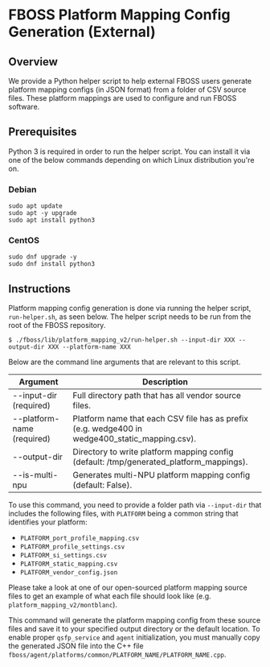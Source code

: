 # FBOSS Platform Mapping Config Generation (External)

## Overview
We provide a Python helper script to help external FBOSS users generate platform mapping configs (in JSON format) from a folder of CSV source files. These platform mappings are used to configure and run FBOSS software.

## Prerequisites

Python 3 is required in order to run the helper script. You can install it via one of the below commands depending on which Linux distribution you're on.

### Debian

```shell
sudo apt update
sudo apt -y upgrade
sudo apt install python3
```

### CentOS

```shell
sudo dnf upgrade -y
sudo dnf install python3
```

## Instructions
Platform mapping config generation is done via running the helper script, `run-helper.sh`, as seen below. The helper script needs to be run from the root of the FBOSS repository.

```shell
$ ./fboss/lib/platform_mapping_v2/run-helper.sh --input-dir XXX --output-dir XXX --platform-name XXX
```

Below are the command line arguments that are relevant to this script.

| Argument                    | Description                                          |
|------------------------------------|-------------------------------------------------------------|
| --input-dir (required) | Full directory path that has all vendor source files. |
| --platform-name (required)  | Platform name that each CSV file has as prefix (e.g. wedge400 in wedge400_static_mapping.csv).   |
| --output-dir  | Directory to write platform mapping config (default: /tmp/generated_platform_mappings).   |
| --is-multi-npu  | Generates multi-NPU platform mapping config (default: False).   |


To use this command, you need to provide a folder path via `--input-dir` that includes the following files, with `PLATFORM` being a common string that identifies your platform:
- `PLATFORM_port_profile_mapping.csv`
- `PLATFORM_profile_settings.csv`
- `PLATFORM_si_settings.csv`
- `PLATFORM_static_mapping.csv`
- `PLATFORM_vendor_config.json`

Please take a look at one of our open-sourced platform mapping source files to get an example of what each file should look like (e.g. `platform_mapping_v2/montblanc`).

This command will generate the platform mapping config from these source files and save it to your specified output directory or the default location. To enable proper `qsfp_service` and `agent` initialization, you must manually copy the generated JSON file into the C++ file `fboss/agent/platforms/common/PLATFORM_NAME/PLATFORM_NAME.cpp`.
